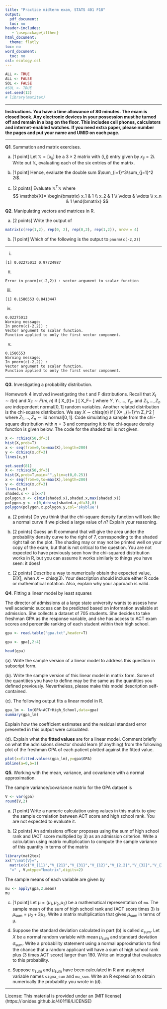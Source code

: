 ---
title: "Practice midterm exam, STATS 401 F18"
output:
  pdf_document:
  toc: no
header-includes:
   - \usepackage{ifthen}
html_document:
  theme: flatly
toc: no
word_document:
  toc: no
csl: ecology.csl
---
  

```{r preliminaries,echo=F,cache=F}
ALL <- TRUE
ALL <- FALSE
SOL <- FALSE
#SOL <- TRUE
set.seed(12)
# library(mat2tex)
```


\ifthenelse{\isodd{1}}{
 \newcommand\exam[1]{#1} %% exam paper
 \newcommand\solution[1]{}
}{ 
 \newcommand\exam[1]{} %% solutions
 \newcommand\solution[1]{ {\bf Solution}. {#1}}
} 

\newcommand\mat[1]{\mathbb{#1}}
\renewcommand\vec[1]{\boldsymbol{\mathrm{#1}}}
\newcommand\vect[1]{\vec{#1}}
\newcommand\transpose{{\scriptscriptstyle \mathrm{T}}}
\newcommand\prob{\mathrm{P}}
\newcommand\E{\mathrm{E}}
\newcommand\SE{\mathrm{SE}}
\newcommand\code[1]{\texttt{#1}}

\newcommand\normal{\mathrm{normal}}
\newcommand\chisq{\mathrm{chisq}}
\newcommand\iid{\mathrm{iid}}
\newcommand\MVN{\mathrm{MVN}}
\newcommand\RSS{\mathrm{RSS}}
\newcommand\SST{\mathrm{SST}}
\newcommand\pval{\mathrm{pval}}
\newcommand\var{\mathrm{Var}}
\newcommand\sd{\mathrm{SD}}
\newcommand\sdSample{\mathrm{sd}}
\newcommand\varSample{\mathrm{var}}
\newcommand\cov{\mathrm{Cov}}
\newcommand\covSample{\mathrm{cov}}
\newcommand\corSample{\mathrm{cor}}
\newcommand\cor{\mathrm{Cor}}

\newcommand\actMult{3}

\exam{
$\quad\quad\quad$ \textbf{Name}:

$\quad\quad\quad$ \textbf{UMID}:
}

-----------
  
**Instructions. You have a time allowance of 80 minutes.  The exam is closed book. Any electronic devices in your possession must be turned off and remain in a bag on the floor. This includes cell phones, calculators and internet-enabled watches. If you need extra paper, please number the pages and put your name and UMID on each page.**
  
-----------

\exam{  
  
{\bf You are not allowed to bring any notes into the exam.}

{\bf The following formulas will be provided. To use these formulas properly, you need to make appropriate definitions of the necessary quantities.}

(1)$\quad\quad\mathbf{b}=\big(\mathbb{X}^\top \mathbb{X} \big)^{-1}\, \mathbb{X}^\top\mathbf{y}$

(2)$\quad\quad\var(\mathbb{A}\mathbf{Y})=\mathbb{A}\var(\mathbf{Y})\mathbb{A}^\top$

(3)$\quad\quad\var(X)=\E\big[ (X-\E[X])^2\big] = \E[X^2]-\big(\E[X]\big)^2$

(4)$\quad\quad\cov(X,Y)=\E\big[ \big(X-\E[X]\big)\big(Y-\E[Y]\big)\big] = \E[XY]-\E[X]\,\E[Y]$

(5) $\quad\quad$The probability density function of the standard normal distribution is $\frac{1}{\sqrt{2\pi}} e^{-x^2/2}$

(6) $\quad\quad$If a random variable is normally distributed, the probability it falls within one standard deviation of the mean is 68%, within two standard deviations of the mean is 95%, and within three standard deviations of the mean is 99.7%.

\vspace{1cm} 

From \code{?pnorm}:

\code{pnorm(q, mean = 0, sd = 1)\\
qnorm(p, mean = 0, sd = 1)\\
q: vector of quantiles.\\
p: vector of probabilities.\\
}

}

\exam{\newpage}

**Q1**. Summation and matrix exercises.

(a) [1 point] Let $\mat{X}=[x_{ij}]$ be a $3\times 2$ matrix with $(i,j)$ entry given by $x_{ij}=2i$. Write out $\mat{X}$, evaluating each of the six entries of the matrix.

\exam{\vspace{5cm}}

\solution{

\[ \mat{X}=\begin{bmatrix} 2 & 2 \\ 4& 4 \\ 6 & 6 \end{bmatrix}\]
}

(b) [1 point] Hence, evaluate the double sum $\sum_{i=1}^3\sum_{j=1}^2 2i$.

\exam{\vspace{5cm}}

\solution{The double sum adds up all $(i,j)$ entries in the matrix, so
\[
\sum_{i=1}^3\sum_{j=1}^2 2i = 24.
\]
}

(c) [2 points] Evaluate $\mat{X}^\transpose\mat{X}$ where
$$
\mat{X}=
\begin{bmatrix}
x_1 & 1 \\
x_2 & 1 \\
\vdots & \vdots  \\
x_n & 1
\end{bmatrix}
$$

\solution{

\[\mat{X}^\transpose\mat{X} = \begin{bmatrix}
\sum_{i=1}^n x_i^2 & \sum_{i=1}^n x_i \\
\sum_{i=1}^n x_i & n
\end{bmatrix}\]
}

\exam{\newpage}

**Q2**. Manipulating vectors and matrices in R.

(a) [2 points] Write the output of 
```{r, eval = F}
matrix(c(rep(1,2), rep(0, 2), rep(0,2), rep(1,2)), nrow = 4)
```

\solution{
\[
\begin{bmatrix}
1 & 0 \\
1 & 0 \\
0 & 1 \\
0 & 1
\end{bmatrix}
\]
}

\exam{\vspace{9cm}}

(b) [1 point] Which of the following is the output to `pnorm(c(-2,2))`


---------------------------


(i) 
```
[1] 0.02275013 0.97724987
```

(ii) 
```
Error in pnorm(c(-2,2)) : vector argument to scalar function
```

(iii) 
```
[1] 0.1586553 0.8413447
```

(iv) 
```
0.02275013
Warning message:
In pnorm(c(-2,2)) :
Vector argument to scalar function. 
Function applied to only the first vector component.
```

(v) 
```
0.1586553
Warning message:
In pnorm(c(-2,2)) :
Vector argument to scalar function. 
Function applied to only the first vector component.
```


------------------


\solution{(i)}

\exam{\newpage}


**Q3**. Investigating a probability distribution. 

Homework 4 involved investigating the t and F distributions. Recall that $X_{t}\sim t(n)$ and $X_F\sim F(m,n)$ if
\[
X_{t}=\frac{Y}{\sqrt{\sum_{j=1}^n Z_j^2/n}}
\]
\[
X_F=\frac{\sum_{i=1}^m Y_i^2/m}{\sum_{j=1}^n Z_j^2/n}
\]
where $Y$, $Y_1,\dots,Y_m$ and $Z_1,\dots,Z_n$ are independent $\normal[0,1]$ random variables.
Another related distribution is the chi-square distribution. We say $X\sim\chisq(n)$ if
\[
X= \sum_{i=1}^n Z_i^2
\]
where $Z_1,\dots,Z_n\sim\iid \; \normal[0,1]$.
Code simulating a sample from the chi-square distribution with $n=3$ and comparing it to the chi-square density function is given below. The code for the shaded tail is not given.

```{r echo=T,eval=F}
X <- rchisq(50,df=3)
hist(X,prob=T)
x <- seq(from=0,to=max(X),length=200)
y <- dchisq(x,df=3)
lines(x,y)
```


```{r, echo=F,eval=T,out.width="100mm",fig.width=6,fig.height=4}
set.seed(81)
X <- rchisq(50,df=3)
hist(X,prob=T,main="",ylim=c(0,0.25))
x <- seq(from=0,to=max(X),length=200)
y <- dchisq(x,df=3)
lines(x,y)
shaded.x <- x[x>7]
polygon.x <- c(min(shaded.x),shaded.x,max(shaded.x))
polygon.y <- c(0,dchisq(shaded.x,df=3),0)  
polygon(polygon.x,polygon.y,col='skyblue')

```

(a) [2 points] Do you think that the chi-square density function will look like a normal curve if we picked a large value of $n$? Explain your reasoning.

\solution{
Yes. $X$ is written as a sum of $n$ random variables, so as $n$ gets large a central limit theorem should apply. We could also note that these random variables all have the same distribution and they are independent, so we do not expect any single event to dominate the sum. For the examples we have seen in class, if a variable is the sum of many contributions and no single contribution dominates then a normal approximation is appropriate.
}

\exam{\newpage}

(b) [2 points] Guess an R command that will give the area under the probability density curve to the right of 7, corresponding to the shaded right tail on the plot. The shading may or may not be printed well on your copy of the exam, but that is not critical to the question. You are not expected to have previously seen how the chi-squared distribution works in R, but you can assume it works similarly to things you have seen: it does!

\solution{
\code{1-pchisq(7,df=3)}
}

\exam{\vspace{9cm}}

(c) [2 points] Describe a way to numerically obtain the expected value, $\E[X]$, when $X\sim\chisq(3)$. Your description should include either R code or mathematical notation. Also, explain why your approach is valid.

\solution{
The expected value of a random variable is the average of a large number of draws from that distribution. Therefore, we can numerically obtain the expected value from a large sample obtained using \code{rchisq()}, for example \code{mean(rchisq(10000,df=3))}. This will not give an exact answer, since there will be some chance variation in the sample average, but for a large sample it will be close.
}

\exam{\vspace{9cm}}


\exam{\newpage}

**Q4**. Fitting a linear model by least squares 

The director of admissions at a large state university wants to assess how well academic success can be predicted based on information available at admission. 
She collects a dataset of 705 students.
She decides to take freshman GPA as the response variable, and she has access to ACT exam scores and percentile ranking of each student within their high school. 

```{r read_data}
gpa <- read.table("gpa.txt",header=T)
```

```{r clean_data,echo=F}
gpa <- gpa[,2:4]
```

```{r head}
head(gpa)
```

(a). Write the sample version of a linear model to address this question in subscript form.

\solution{[2 points]

The model is
\[ y_i=b_1x_{i1}+b_2x_{i2}+b_3+e_i,
\quad i=1,\dots,n
\]
where $y_i$ is freshman GPA for as the response variable for student $i$, $x_{i1}$ is the ACT exam score for this student, $x_{i2}$ is the percentile ranking of the student within their high school, and $n=705$. $e_i$ is the residual error for student $i$. $b_1$, $b_2$ and $b_3$ are coefficients chosen by least squares. 
}

\exam{\newpage}

(b). Write the sample version of this linear model in matrix form. Some of the quantities you have to define may be the same as the quantities you defined previously. Nevertheless, please make this model description self-contained. 

\solution{[2 points]

The model is
\[ \vect{y}=\mat{X}\vect{b} + \vect{e},
\]
where

\begin{itemize}
\item $\vect{y}=(y_1,\dots,y_n)$ is a vector of freshman GPA scores with $n=705$

\item $\mat{X}=[x_{ij}]$ is a $n\times 3$ matrix with $x_{i1}$ being the ACT exam score for student $i$, $x_{i2}$ being the percentile ranking of the student within their high school, and $x_{i3}=1$ for $i=1,\dots,n$.

\item $\vect{b}=(b_1,b_2,b_3)$ is a vector of coefficients, chosen by least squares.

\item $\vect{e}=(e_1,\dots,e_n)$ is a vector of residuals.

\item All vectors are interpreted as column vectors.

\end{itemize}

}

\exam{\vspace{11cm}}

(c). The following output fits a linear model in R.
```{r lm_patients}
gpa_lm <- lm(GPA~ACT+High_School,data=gpa) 
summary(gpa_lm)
```
Explain how the coefficient estimates and the residual standard error presented in this output were calculated.

\solution{[2 points]

The coefficient estimates are the vector $\vect{b}$ from F2, calculated by least squares using the formula
\[
\vect{b}=\big(\mat{X}^\transpose \mat{X}\big)^{-1} \mat{X}^\transpose \vect{y}.
\]
}

\exam{\vspace{8cm}}

(d). Explain what the __fitted values__ are for a linear model. Comment briefly on what the admissions director should learn (if anything) from the following plot of the freshman GPA of each patient plotted against the fitted value.
```{r fitted_patients}
plot(x=fitted.values(gpa_lm),y=gpa$GPA)
abline(a=0,b=1)
```

\solution{[2 points]

The fitted values are the values of the response variables with the rersidual errors removed. The vector $\vect{\hat y}=(\hat y_1,\dots,\hat y_n)$ of fitted values is calculated as
\[
\vect{\hat y}= \mat{X}\vect{b} = \mat{X}\big(\mat{X}^\transpose \mat{X}\big)^{-1} \mat{X}^\transpose \vect{y}.
\]
Plotting the response against the fitted values, we see that the explanatory variables can explain around 1 GPA point out of the total spread of around 3 GPA points. Other things to look for are (a) there are no noticeable extreme points, known as outliers; (b) the points are roughly football shaped, but with somewhat higher variability at lower values of fitted GPA.
}

\exam{\vspace{8cm}}

\exam{\newpage}

**Q5**. Working with the mean, variance, and covariance with a normal approximation.

The sample variance/covariance matrix for the GPA dataset is
```{r}
V <- var(gpa)
round(V,2)
```

(a) [1 point] Write a numeric calculation using values in this matrix to give the sample correlation between ACT score and high school rank. You are not expected to evaluate it.

\solution{The sample covariance is `r round(V["High_School","ACT"],2)`. The sample variances are  `r round(V["High_School","High_School"],2)` and  `r round(V["ACT","ACT"],2)`. The correlation is
\[ \frac{`r round(V["High_School","ACT"],2)`}{\sqrt{
 `r round(V["High_School","High_School"],2)` \times `r round(V["ACT","ACT"],2)`
 }}
 \]
}

\exam{\vspace{6cm}}

(b) [2 points] An admissions officer proposes using the sum of high school rank and (ACT score multiplied by $\actMult$) as an admission criterion. Write a calculation using matrix multiplication to compute the sample variance of this quantity in terms of the matrix
```{r,results='asis',echo=FALSE,cache=FALSE}
library(mat2tex)
xx("\\mat{V}=",
  matrix(c("V_{11}","V_{21}","V_{31}","V_{12}","V_{2,2}","V_{32}","V_{13}","V_{23}","V_{33}"),3,3),
  "=" , V,mtype="bmatrix",digits=2)
```

\solution{The sample variance is $\mat{A} \mat{V}\mat{A}^\transpose$ where $\mat{A}=\begin{bmatrix}0 & 1 & 3 \end{bmatrix}$ is the row vector corresponding to the linear combination of $0 \times \mbox{GPA} + 1 \times \mbox{High school rank} + 3 \times \mbox{ACT}$. 

If you write this out in full, it is
\[
\begin{bmatrix}0 & 1 & 3 \end{bmatrix}
\begin{bmatrix} V_{11} & V_{12} & V_{13} \\ V_{21} & V_{22} & V_{23} \\ V_{31} & V_{32} & V_{33} \end{bmatrix}
\begin{bmatrix}0 \\ 1 \\ 3 \end{bmatrix}
\]
}

\exam{\newpage}


The sample means of each variable are given by
```{r}
mu <- apply(gpa,2,mean)
mu
``` 

(c) [1 point] Let $\vec{\mu}=(\mu_1,\mu_2,\mu_3)$ be a mathematical representation of `mu`. 
The sample mean of the sum of high school rank and (ACT score times $\actMult$) is $\mu_\mathrm{sum}=\mu_2+3\mu_3$.
Write a matrix multiplication that gives $\mu_\mathrm{sum}$ in terms of $\vec{\mu}$.

\solution{
Taking $\vec{\mu}$ to be a column vector, we have
\[ \mu_\mathrm{sum}=\begin{bmatrix}0 & 1 & 3 \end{bmatrix}\begin{bmatrix}\mu_1 \\ \mu_2 \\ \mu_3 \end{bmatrix}
\]
An alternative solution could represent $\vec{\mu}$ as a row vector.
}

\exam{\vspace{4cm}}

(d) Suppose the standard deviation calculated in part (b) is called $\sigma_\mathrm{sum}$. 
Let $X$ be a normal random variable with mean $\mu_\mathrm{sum}$ and standard deviation $\sigma_\mathrm{sum}$. Write a probability statement using a normal approximation to find the chance that a random applicant will have a sum of high school rank plus ($\actMult$ times ACT score) larger than 180. Write an integral that evaluates to this probability.

\solution{
\[
\prob(X>180) = \int_{180}^\infty \frac{1}{\sqrt{2\pi\sigma_\mathrm{sum}^2}}
e^{-(x-\mu_\mathrm{sum})^2/2\sigma_\mathrm{sum}^2} \, dx
\]
}

\exam{\vspace{4cm}}

(e) Suppose $\sigma_\mathrm{sum}$ and $\mu_\mathrm{sum}$ have been calculated in R and assigned variable names `sigma_sum` and `mu_sum`. Write an R expression to obtain numerically the probability you wrote in (d).

\solution{
\url{1-pnorm(180,mean=mu_sum,sd=sigma_sum)}
}

\exam{\vspace{4cm}}



--------
License: This material is provided under an [MIT license] (https://ionides.github.io/401f18/LICENSE)


